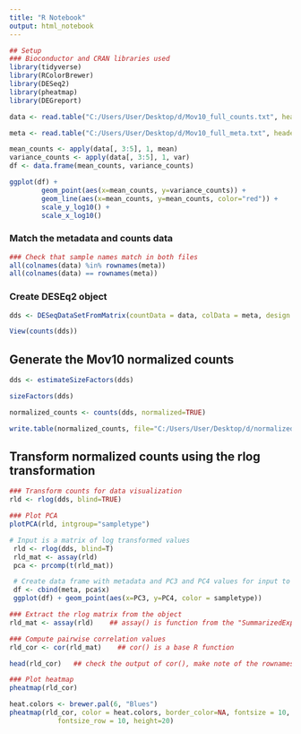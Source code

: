 ---
title: "R Notebook"
output: html_notebook
---
```{r}
## Setup
### Bioconductor and CRAN libraries used
library(tidyverse)
library(RColorBrewer)
library(DESeq2)
library(pheatmap)
library(DEGreport)
```


```{r}
data <- read.table("C:/Users/User/Desktop/d/Mov10_full_counts.txt", header=T, row.names=1) 

meta <- read.table("C:/Users/User/Desktop/d/Mov10_full_meta.txt", header=T, row.names=1)

```

```{r}
mean_counts <- apply(data[, 3:5], 1, mean)
variance_counts <- apply(data[, 3:5], 1, var)
df <- data.frame(mean_counts, variance_counts)

ggplot(df) +
        geom_point(aes(x=mean_counts, y=variance_counts)) + 
        geom_line(aes(x=mean_counts, y=mean_counts, color="red")) +
        scale_y_log10() +
        scale_x_log10()
```


### Match the metadata and counts data
```{r}
### Check that sample names match in both files
all(colnames(data) %in% rownames(meta))
all(colnames(data) == rownames(meta))
```

### Create DESEq2 object
```{r}
dds <- DESeqDataSetFromMatrix(countData = data, colData = meta, design = ~ sampletype)
```


```{r}
View(counts(dds))
```


## Generate the Mov10 normalized counts

```{r}
dds <- estimateSizeFactors(dds)
```

```{r}
sizeFactors(dds)
```


```{r}
normalized_counts <- counts(dds, normalized=TRUE)
```



```{r}
write.table(normalized_counts, file="C:/Users/User/Desktop/d/normalized_counts.txt", sep="\t", quote=F, col.names=NA)
```

## Transform normalized counts using the rlog transformation

```{r}
### Transform counts for data visualization
rld <- rlog(dds, blind=TRUE)
```

```{r}
### Plot PCA 
plotPCA(rld, intgroup="sampletype")
```

```{r}
# Input is a matrix of log transformed values
 rld <- rlog(dds, blind=T)
 rld_mat <- assay(rld)
 pca <- prcomp(t(rld_mat))
```

```{r}
 # Create data frame with metadata and PC3 and PC4 values for input to ggplot
 df <- cbind(meta, pca$x)
 ggplot(df) + geom_point(aes(x=PC3, y=PC4, color = sampletype))
```

```{r}
### Extract the rlog matrix from the object
rld_mat <- assay(rld)    ## assay() is function from the "SummarizedExperiment" package that was loaded when you loaded DESeq2
```

```{r}
### Compute pairwise correlation values
rld_cor <- cor(rld_mat)    ## cor() is a base R function

head(rld_cor)   ## check the output of cor(), make note of the rownames and colnames
```

```{r}
### Plot heatmap
pheatmap(rld_cor)
```

```{r}
heat.colors <- brewer.pal(6, "Blues")
pheatmap(rld_cor, color = heat.colors, border_color=NA, fontsize = 10, 
			fontsize_row = 10, height=20)
```

